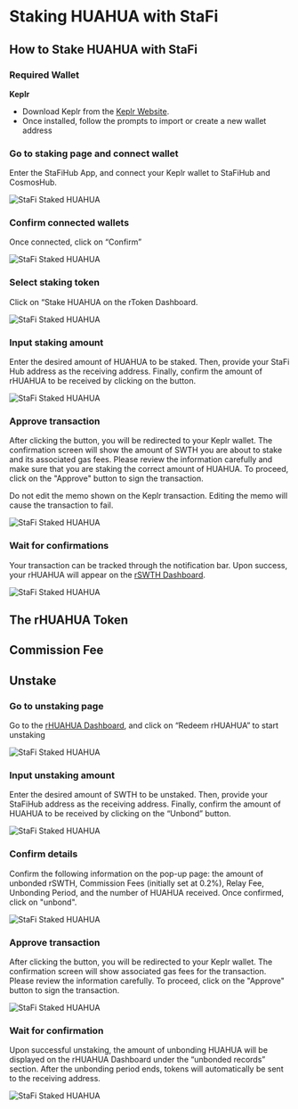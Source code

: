 # Staking HUAHUA with StaFi


## How to Stake HUAHUA with StaFi

### Required Wallet

**Keplr**

- Download Keplr from the [Keplr Website](https://www.keplr.app/).
- Once installed, follow the prompts to import or create a new wallet address

<Steps>

### Go to staking page and connect wallet

Enter the StaFiHub App, and connect your Keplr wallet to StaFiHub and CosmosHub.

![StaFi Staked HUAHUA](/image/rhuahuahowtostake_1.png)

### Confirm connected wallets

Once connected, click on “Confirm”

![StaFi Staked HUAHUA](/image/rhuahuahowtostake_2.png)

### Select staking token

Click on “Stake HUAHUA on the rToken Dashboard.

![StaFi Staked HUAHUA](/image/rhuahuahhowtostake_3.png)

### Input staking amount

Enter the desired amount of HUAHUA to be staked. Then, provide your StaFi Hub address as the receiving address. Finally, confirm the amount of rHUAHUA to be received by clicking on the button.

![StaFi Staked HUAHUA](/image/rhuahuahhowtostake_4.png)

### Approve transaction

After clicking the button, you will be redirected to your Keplr wallet. The confirmation screen will show the amount of SWTH you are about to stake and its associated gas fees. Please review the information carefully and make sure that you are staking the correct amount of HUAHUA. To proceed, click on the "Approve" button to sign the transaction.

<Callout type="info">
Do not edit the memo shown on the Keplr transaction. Editing the memo will cause the transaction to fail.
</Callout>

![StaFi Staked HUAHUA](/image/rhuahuahowtostake_5.png)

### Wait for confirmations

Your transaction can be tracked through the notification bar. Upon success, your rHUAHUA will appear on the [rSWTH Dashboard](https://app.stafihub.io/rToken/rHUAHUA/dashboard).

![StaFi Staked HUAHUA](/image/rhuahuahowtostake_6.png)

</Steps>

## The rHUAHUA Token


## Commission Fee



## Unstake

<Steps>

### Go to unstaking page

Go to the [rHUAHUA Dashboard](https://app.stafihub.io/rToken/rHUAHUA/stake), and click on “Redeem rHUAHUA” to start unstaking

![StaFi Staked HUAHUA](/image/rhuahuahunstake_1.png)

### Input unstaking amount

Enter the desired amount of SWTH to be unstaked. Then, provide your StaFiHub address as the receiving address. Finally, confirm the amount of HUAHUA to be received by clicking on the “Unbond” button.

![StaFi Staked HUAHUA](/image/rhuahuaunstake_2.png)

### Confirm details

Confirm the following information on the pop-up page: the amount of unbonded rSWTH, Commission Fees (initially set at 0.2%), Relay Fee, Unbonding Period, and the number of HUAHUA received. Once confirmed, click on "unbond".

![StaFi Staked HUAHUA](/image/rhuahuaunstake_3.png)

### Approve transaction

After clicking the button, you will be redirected to your Keplr wallet. The confirmation screen will show associated gas fees for the transaction. Please review the information carefully. To proceed, click on the "Approve" button to sign the transaction.

![StaFi Staked HUAHUA](/image/rhuahuaunstake_4.png)

### Wait for confirmation

Upon successful unstaking, the amount of unbonding HUAHUA will be displayed on the rHUAHUA Dashboard under the “unbonded records” section. After the unbonding period ends, tokens will automatically be sent to the receiving address.

![StaFi Staked HUAHUA](/image/rhuahuaunstake_5.png)

</Steps>